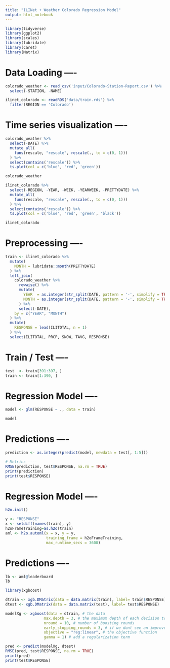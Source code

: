 ```yaml
---
title: "ILINet + Weather Colorado Regression Model"
output: html_notebook
---
```

```r
library(tidyverse)
library(ggplot2)
library(scales)
library(lubridate)
library(caret)
library(Matrix)
```
# Data Loading ----

```r
colorado_weather <- read_csv('input/Colorado-Station-Report.csv') %>% 
  select(-STATION, -NAME)

ilinet_colorado <- readRDS('data/train.rds') %>% 
  filter(REGION == 'Colorado')
```
# Time series visualization ----

```r
colorado_weather %>% 
  select(-DATE) %>% 
  mutate_all(
    funs(rescale, "rescale", rescale(., to = c(0, 1)))
  ) %>% 
  select(contains('rescale')) %>% 
  ts.plot(col = c('blue', 'red', 'green'))
```

```r
colorado_weather
```


```r
ilinet_colorado %>% 
  select(-REGION, -YEAR, -WEEK, -YEARWEEK, -PRETTYDATE) %>% 
  mutate_all(
    funs(rescale, "rescale", rescale(., to = c(0, 1)))
  ) %>% 
  select(contains('rescale')) %>% 
  ts.plot(col = c('blue', 'red', 'green', 'black'))
```
```r
ilinet_colorado
```


# Preprocessing ----

```r
train <- ilinet_colorado %>% 
  mutate(
    MONTH = lubridate::month(PRETTYDATE)
  ) %>% 
  left_join(
    colorado_weather %>% 
      rowwise() %>% 
      mutate(
        YEAR  = as.integer(str_split(DATE, pattern = '-', simplify = TRUE)[1]),
        MONTH = as.integer(str_split(DATE, pattern = '-', simplify = TRUE)[2])
      ) %>% 
      select(-DATE), 
    by = c("YEAR", "MONTH")
  ) %>% 
  mutate(
    RESPONSE = lead(ILITOTAL, n = 1)
  ) %>%
  select(ILITOTAL, PRCP, SNOW, TAVG, RESPONSE)
```
# Train / Test ----

```r
test  <- train[391:397, ]
train <- train[1:390, ]
```
# Regression Model ----

```r
model <- glm(RESPONSE ~ ., data = train)
```

```r
model
```

# Predictions ----

```r
prediction <- as.integer(predict(model, newdata = test[, 1:5]))
```


```r
# Metrics ----
RMSE(prediction, test$RESPONSE, na.rm = TRUE)
print(prediction)
print(test$RESPONSE)
```

# Regression Model ----
```r
h2o.init()
```

```r
y <- "RESPONSE"
x <- setdiff(names(train), y)
h2oFrameTraining=as.h2o(train)
aml <- h2o.automl(x = x, y = y,
                  training_frame = h2oFrameTraining,
                  max_runtime_secs = 3600)

```
# Predictions ----

```r
lb <- aml@leaderboard
lb
```



```r
library(xgboost)
```

```r
dtrain <- xgb.DMatrix(data = data.matrix(train), label= train$RESPONSE)
dtest <- xgb.DMatrix(data = data.matrix(test), label= test$RESPONSE)
```


```r
modelXg <- xgboost(data = dtrain, # the data   
                 max.depth = 3, # the maximum depth of each decision tree
                 nround = 10, # number of boosting rounds
                 early_stopping_rounds = 3, # if we dont see an improvement in this many rounds, stop
                 objective = "reg:linear", # the objective function
                 gamma = 1) # add a regularization term

```

```r
pred <- predict(modelXg, dtest)
RMSE(pred, test$RESPONSE, na.rm = TRUE)
print(pred)
print(test$RESPONSE)
```

